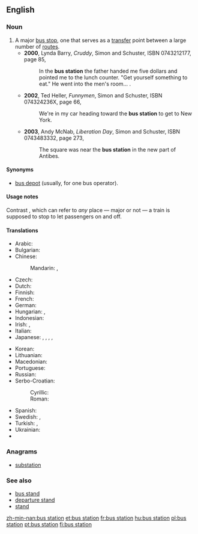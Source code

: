 ==English==
{{wikipedia}}

===Noun===
{{en-noun}}

# A major [[bus stop]], one that serves as a [[transfer]] point between a large number of [[route]]s.
#* '''2000''', Lynda Barry, ''Cruddy'', Simon and Schuster, ISBN 0743212177, page 85,
#*: In the '''bus station''' the father handed me five dollars and pointed me to the lunch counter. "Get yourself something to eat." He went into the men's room...&nbsp;.
#* '''2002''', Ted Heller, ''Funnymen'', Simon and Schuster, ISBN 074324236X, page 66,
#*: We're in my car heading toward the '''bus station''' to get to New York.
#* '''2003''', Andy McNab, ''Liberation Day'', Simon and Schuster, ISBN 0743483332, page 273,
#*: The square was near the '''bus station''' in the new part of Antibes.

====Synonyms====
* [[bus depot]] (usually, for one bus operator).

====Usage notes====
Contrast {{term|train station}}, which can refer to ''any'' place — major or not — a train is supposed to stop to let passengers on and off.

====Translations====
{{trans-top|major bus stop, one that serves as a transfer point between a large number of routes}}
* Arabic: {{t|ar|محطة حافلات|f|tr=maḥaṭṭat ḥāfilāt}}
* Bulgarian: {{t-|bg|автогара|f|tr=avtogára}}
* Chinese:
*: Mandarin: {{t-|cmn|公共汽車總站|sc=Hani}}, {{t-|cmn|公共汽车总站|tr=gōnggòngqìchē zhǒngzhàn|sc=Hani}}
* Czech: {{t|cs|autobusové nádraží}}
* Dutch: {{t|nl|busstation}}
* Finnish: {{t-|fi|linja-autoasema}}
* French: {{t+|fr|gare routière|f}}
* German: {{t-|de|Busbahnhof|m}}
* Hungarian: {{t-|hu|buszállomás}}, {{t|hu|buszpályaudvar}}
* Indonesian: {{t|id|terminal bus|xs=Indonesian}}
* Irish: {{t|ga|busáras|m}}, {{t|ga|stáisiún bus|m}}
* Italian: {{t-|it|stazione degli autobus}}
* Japanese: {{t|ja|バスステーション|tr=basu-sutēshon}}, {{t|ja|バスターミナル|tr=basu-tāminaru}}, {{t|ja|バス停|tr=basu-tei|sc=Jpan}}, {{t|ja|バス乗り場|tr=basu-noriba|sc=Jpan}}, {{t|ja|バス停留所|tr=basu-teiryūjo|sc=Jpan}}
{{trans-mid}}
* Korean: {{t|ko|버스 터미널|tr=beoseu teomineol|sc=Kore}}
* Lithuanian: {{t|lt|autobusų stotis|xs=Lithuanian}}
* Macedonian: {{t|mk|автобуска станица|f|tr=avtóbuska stánica}}
* Portuguese: {{t|pt|estação de ônibus|f}}
* Russian: {{t+|ru|автовокзал|m|tr=avtovokzál}}
* Serbo-Croatian:
*: Cyrillic: {{t|sh|аутобусни колодвор|m}}
*: Roman: {{t|sh|autobusni kolodvor|m}}
* Spanish: {{t|es|estación de autobús|f}}
* Swedish: {{t|sv|busstation|c}}, {{t|sv|bussterminal|c}}
* Turkish: {{t+|tr|otogar}},  {{t+|tr|terminal}}
* Ukrainian: {{t+|uk|автовокзал|m|tr=avtovokzál}}
* {{trreq|vi}}
{{trans-bottom}}

===Anagrams===
* [[substation#English|substation]]

===See also===
* [[bus stand]]
* [[departure stand]]
* [[stand]]

[[zh-min-nan:bus station]]
[[et:bus station]]
[[fr:bus station]]
[[hu:bus station]]
[[pl:bus station]]
[[pt:bus station]]
[[fi:bus station]]